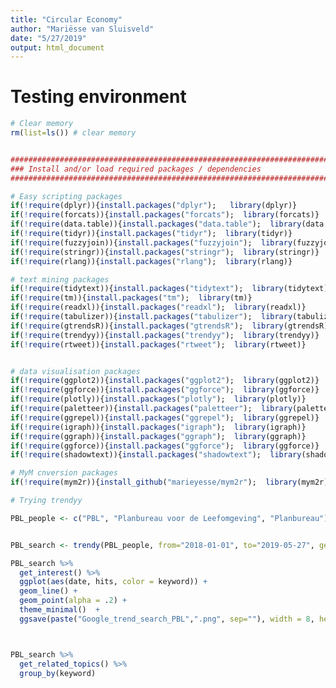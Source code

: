 ```yaml
---
title: "Circular Economy"
author: "Mariësse van Sluisveld"
date: "5/27/2019"
output: html_document
---
```



# Testing environment

```r




# Clear memory
rm(list=ls()) # clear memory


#######################################################################################################################
### Install and/or load required packages / dependencies
#######################################################################################################################

# Easy scripting packages
if(!require(dplyr)){install.packages("dplyr");   library(dplyr)}
if(!require(forcats)){install.packages("forcats");  library(forcats)}
if(!require(data.table)){install.packages("data.table");  library(data.table)}
if(!require(tidyr)){install.packages("tidyr");  library(tidyr)}
if(!require(fuzzyjoin)){install.packages("fuzzyjoin");  library(fuzzyjoin)}
if(!require(stringr)){install.packages("stringr");  library(stringr)}
if(!require(rlang)){install.packages("rlang");  library(rlang)}

# text mining packages
if(!require(tidytext)){install.packages("tidytext");  library(tidytext)}
if(!require(tm)){install.packages("tm");  library(tm)}
if(!require(readxl)){install.packages("readxl");  library(readxl)}
if(!require(tabulizer)){install.packages("tabulizer");  library(tabulizer)}
if(!require(gtrendsR)){install.packages("gtrendsR");  library(gtrendsR)}
if(!require(trendyy)){install.packages("trendyy");  library(trendyy)}
if(!require(rtweet)){install.packages("rtweet");  library(rtweet)}


# data visualisation packages
if(!require(ggplot2)){install.packages("ggplot2");  library(ggplot2)}
if(!require(ggforce)){install.packages("ggforce");  library(ggforce)}
if(!require(plotly)){install.packages("plotly");  library(plotly)}
if(!require(paletteer)){install.packages("paletteer");  library(paletteer)}
if(!require(ggrepel)){install.packages("ggrepel");  library(ggrepel)}
if(!require(igraph)){install.packages("igraph");  library(igraph)}
if(!require(ggraph)){install.packages("ggraph");  library(ggraph)}
if(!require(ggforce)){install.packages("ggforce");  library(ggforce)}
if(!require(shadowtext)){install.packages("shadowtext");  library(shadowtext)}

# MyM cnversion packages
if(!require(mym2r)){install_github("marieyesse/mym2r");  library(mym2r)}

```

```r

# Trying trendyy

PBL_people <- c("PBL", "Planbureau voor de Leefomgeving", "Planbureau")


PBL_search <- trendy(PBL_people, from="2018-01-01", to="2019-05-27", geo=c("NL"))

PBL_search %>% 
  get_interest() %>% 
  ggplot(aes(date, hits, color = keyword)) +
  geom_line() +
  geom_point(alpha = .2) +
  theme_minimal()  +
  ggsave(paste("Google_trend_search_PBL",".png", sep=""), width = 8, height = 5, units = c("in"), dpi=200) 



PBL_search %>%  
  get_related_topics() %>% 
  group_by(keyword)

```

